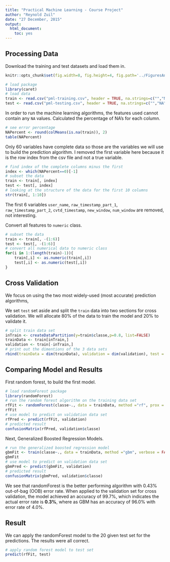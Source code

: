 ```yaml
---
title: "Practical Machine Learning - Course Project"
author: "Reynold Zuil"
date: "27 December, 2015"
output:
  html_document:
    toc: yes
---
```


## Processing Data

Download the training and test datasets and load them in.

```r

knitr::opts_chunk$set(fig.width=8, fig.height=4, fig.path='../FiguresAndAnalysis/',echo=FALSE, warning=FALSE, message=FALSE)

# load package
library(caret)
# load data
train <- read.csv("pml-training.csv", header = TRUE, na.strings=c("","NA", "#DIV/0!"))
test <- read.csv("pml-testing.csv", header = TRUE, na.strings=c("","NA", "#DIV/0!"))
```

In order to run the machine learning algorithms, the features used cannot contain any `NA` values. Calculated the percentage of NA's for each column. 

```r
# see error percentage 
NAPercent <- round(colMeans(is.na(train)), 2)
table(NAPercent)
```
Only 60 variables have complete data so those are the variables we will use to build the prediction algorithm. I removed the first variable here because it is the row index from the csv file and not a true variable.

```r
# find index of the complete columns minus the first 
index <- which(NAPercent==0)[-1]
# subset the data
train <- train[, index]
test <- test[, index]
# looking at the structure of the data for the first 10 columns
str(train[, 1:10])
```
The first 6 variables `user_name`, `raw_timestamp_part_1`, `raw_timestamp_part_2`, `cvtd_timestamp`, `new_window`, `num_window` are removed, not interesting.

Convert all features to `numeric` class.

```r
# subset the data
train <- train[, -(1:6)]
test <- test[, -(1:6)]
# convert all numerical data to numeric class
for(i in 1:(length(train)-1)){
    train[,i] <- as.numeric(train[,i])
    test[,i] <- as.numeric(test[,i])
}
```

## Cross Validation

We focus on using the two most widely-used (most accurate) prediction algorithms, 

We set `test` set aside and split the `train` data into two sections for cross validation. We will allocate 80% of the data to train the model and 20% to validate it.

```r
# split train data set
inTrain <- createDataPartition(y=train$classe,p=0.8, list=FALSE)
trainData <- train[inTrain,]
validation <- train[-inTrain,]
# print out the dimentions of the 3 data sets
rbind(trainData = dim(trainData), validation = dim(validation), test = dim(test))
```

## Comparing Model and Results 

First random forest, to build the first model.

```r
# load randomForest package
library(randomForest)
# run the random forest algorithm on the training data set
rfFit <- randomForest(classe~., data = trainData, method ="rf", prox = TRUE)
rfFit
# use model to predict on validation data set
rfPred <- predict(rfFit, validation)
# predicted result
confusionMatrix(rfPred, validation$classe)
```

Next, Generalized Boosted Regression Models.

```r
# run the generalized boosted regression model
gbmFit <- train(classe~., data = trainData, method ="gbm", verbose = FALSE)
gbmFit
# use model to predict on validation data set
gbmPred <- predict(gbmFit, validation)
# predicted result
confusionMatrix(gbmPred, validation$classe)
```
We see that randomForest is the better performing algorithm with 0.43% out-of-bag (OOB) error rate. When applied to the validation set for cross validation, the model achieved an accuracy of 99.7%, which indicates the actual error rate is **0.3%**, where as GBM has an accuracy of 96.0% with error rate of 4.0%.


## Result

We can apply the randomForest model to the 20 given test set for the predictions. The results were all correct.

```r
# apply random forest model to test set
predict(rfFit, test)
```
